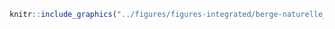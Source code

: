 <!-- #### Intégrité des berges - Naturelle - Semi-végétalisée (IE = 1) {-} -->


<!-- -------------------------------------------------- -->

```r
knitr::include_graphics("../figures/figures-integrated/berge-naturelle_semi_vegetalisee.png")
```

<br>
